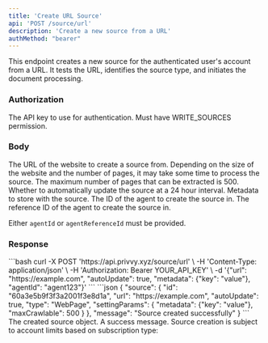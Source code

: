 ```yaml
---
title: 'Create URL Source'
api: 'POST /source/url'
description: 'Create a new source from a URL'
authMethod: "bearer"
---
```


This endpoint creates a new source for the authenticated user's account from a URL. It tests the URL, identifies the source type, and initiates the document processing.

### Authorization

<Authorization name="Authorization" type="string" required>
  The API key to use for authentication. Must have WRITE_SOURCES permission.
</Authorization>

### Body

<ParamField body="url" type="string" required format="uri">
  The URL of the website to create a source from.
</ParamField>
<Note>
  Depending on the size of the website and the number of pages, it may take some time to process the source.
  The maximum number of pages that can be extracted is 500.
</Note>

<ParamField body="autoUpdate" type="boolean" required>
  Whether to automatically update the source at a 24 hour interval.
</ParamField>

<ParamField body="metadata" type="object" optional>
  Metadata to store with the source.
</ParamField>

<ParamField body="agentId" type="string" optional>
  The ID of the agent to create the source in.
</ParamField>

<ParamField body="agentReferenceId" type="string" optional>
  The reference ID of the agent to create the source in.
</ParamField>

Either `agentId` or `agentReferenceId` must be provided.

### Response

<RequestExample>
```bash
curl -X POST 'https://api.privvy.xyz/source/url' \
-H 'Content-Type: application/json' \
-H 'Authorization: Bearer YOUR_API_KEY' \
-d '{"url": "https://example.com", "autoUpdate": true, "metadata": {"key": "value"}, "agentId": "agent123"}'
```
</RequestExample>

<ResponseExample>
```json
{
  "source": {
    "id": "60a3e5b9f3f3a2001f3e8d1a",
    "url": "https://example.com",
    "autoUpdate": true,
    "type": "WebPage",
    "settingParams": {
      "metadata": {"key": "value"},
      "maxCrawlable": 500
    }
  },
  "message": "Source created successfully"
}
```
</ResponseExample>

<ResponseField name="source" type="object">
  The created source object.
</ResponseField>

<ResponseField name="message" type="string">
  A success message.
</ResponseField>

<Note>
  Source creation is subject to account limits based on subscription type:
</Note>

